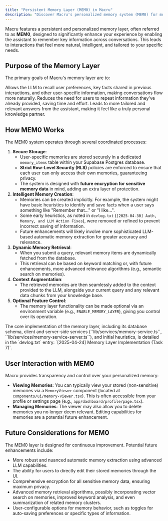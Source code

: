 ```yaml
---
title: "Persistent Memory Layer (MEM0) in Macru"
description: "Discover Macru's personalized memory system (MEM0) for more context-aware, efficient, and tailored interactions."
---
```


Macru features a persistent and personalized memory layer, often referred to as **MEM0**, designed to significantly enhance your experience by enabling the assistant to remember key information across conversations. This leads to interactions that feel more natural, intelligent, and tailored to your specific needs.

## Purpose of the Memory Layer

The primary goals of Macru's memory layer are to:

<CardGroup cols={3}>
  <Card title="Improve Contextual Awareness" icon="thought-bubble">
    Allows the LLM to recall user preferences, key facts shared in previous interactions, and other user-specific information, making conversations flow more naturally.
  </Card>
  <Card title="Increase Efficiency" icon="bolt">
    Reduces the need for users to repeat information they've already provided, saving time and effort.
  </Card>
  <Card title="Personalize Responses" icon="user-check">
    Leads to more tailored and relevant answers from the assistant, making it feel like a truly personal knowledge partner.
  </Card>
</CardGroup>

## How MEM0 Works

The MEM0 system operates through several coordinated processes:

1.  **Secure Storage**:
    *   User-specific memories are stored securely in a dedicated ``memory_items`` table within your Supabase Postgres database.
    *   **Strict Row-Level Security (RLS)** policies are enforced to ensure that each user can only access their own memories, guaranteeing privacy.
    *   The system is designed with **future encryption for sensitive memory data** in mind, adding an extra layer of protection.
2.  **Intelligent Memory Creation**:
    *   Memories can be created implicitly. For example, the system might have basic heuristics to identify and save facts when a user says something like "Remember that..." or "I like...".
    *   <Note>Some early heuristics, as noted in `devlog.txt` (``[2025-04-30] Auth, Memory, and LLM Action Fixes``), were removed or refined to prevent incorrect saving of information.</Note>
    *   Future enhancements will likely involve more sophisticated LLM-based automatic memory extraction for greater accuracy and relevance.
3.  **Dynamic Memory Retrieval**:
    *   When you submit a query, relevant memory items are dynamically fetched from the database.
    *   This retrieval can be based on keyword matching or, with future enhancements, more advanced relevance algorithms (e.g., semantic search on memories).
4.  **Context Augmentation**:
    *   The retrieved memories are then seamlessly added to the context provided to the LLM, alongside your current query and any relevant data chunks from your knowledge base.
5.  **Optional Feature Control**:
    *   The memory layer functionality can be made optional via an environment variable (e.g., ``ENABLE_MEMORY_LAYER``), giving you control over its operation.

<Note>
  The core implementation of the memory layer, including its database schema, client and server-side services (``lib/services/memory-service.ts``, ``lib/services/memory-service-server.ts``), and initial heuristics, is detailed in the `devlog.txt` entry: `[2025-04-24] Memory Layer Implementation (Task 7)`.
</Note>

## User Interaction with MEM0

Macru provides transparency and control over your personalized memory:

*   **Viewing Memories**: You can typically view your stored (non-sensitive) memories via a ``MemoryViewer`` component (located at ``components/ui/memory-viewer.tsx``). This is often accessible from your profile or settings page (e.g., ``app/dashboard/profile/page.tsx``).
*   **Managing Memories**: The viewer may also allow you to delete memories you no longer deem relevant. Editing capabilities for memories are a potential future enhancement.

## Future Considerations for MEM0

The MEM0 layer is designed for continuous improvement. Potential future enhancements include:

*   More robust and nuanced automatic memory extraction using advanced LLM capabilities.
*   The ability for users to directly edit their stored memories through the UI.
*   Comprehensive encryption for all sensitive memory data, ensuring maximum privacy.
*   Advanced memory retrieval algorithms, possibly incorporating vector search on memories, improved keyword analysis, and even summarization of related memory clusters.
*   User-configurable options for memory behavior, such as toggles for auto-saving preferences or specific types of information. 